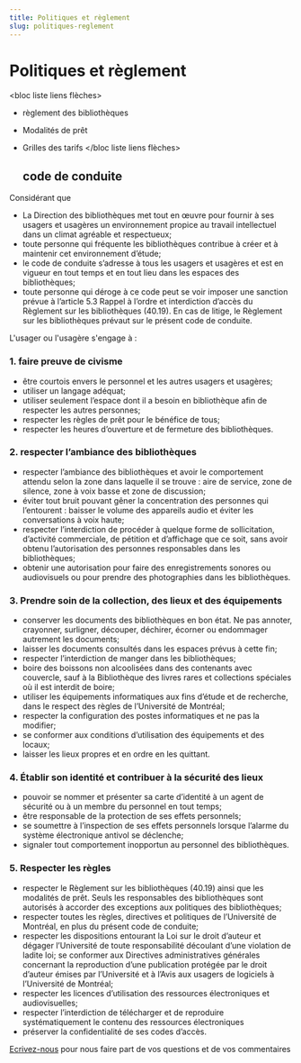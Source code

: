 ```yaml
---
title: Politiques et règlement
slug: politiques-reglement
---
```


# Politiques et règlement

<bloc liste liens flèches>
* règlement des bibliothèques
* Modalités de prêt
* Grilles des tarifs
  </bloc liste liens flèches>

  ## code de conduite

Considérant que
* La Direction des bibliothèques met tout en œuvre pour fournir à ses usagers et usagères un environnement propice au travail intellectuel dans un climat agréable et respectueux;
* toute personne qui fréquente les bibliothèques contribue à créer et à maintenir cet environnement d’étude;
* le code de conduite s’adresse à tous les usagers et usagères et est en vigueur en tout temps et en tout lieu dans les espaces des bibliothèques;
* toute personne qui déroge à ce code peut se voir imposer une sanction prévue à l’article 5.3 Rappel à l’ordre et interdiction d’accès du Règlement sur les bibliothèques (40.19). En cas de litige, le Règlement sur les bibliothèques prévaut sur le présent code de conduite.

L'usager ou l'usagère s'engage à :

### 1. faire preuve de civisme
* être courtois envers le personnel et les autres usagers et usagères;
* utiliser un langage adéquat;
* utiliser seulement l’espace dont il a besoin en bibliothèque afin de respecter les autres personnes;
* respecter les règles de prêt pour le bénéfice de tous;
* respecter les heures d’ouverture et de fermeture des bibliothèques.

### 2. respecter l’ambiance des bibliothèques
* respecter l’ambiance des bibliothèques et avoir le comportement attendu selon la zone dans laquelle il se trouve : aire de service, zone de silence, zone à voix basse et zone de discussion;
* éviter tout bruit pouvant gêner la concentration des personnes qui l’entourent : baisser le volume des appareils audio et éviter les conversations à voix haute;
* respecter l’interdiction de procéder à quelque forme de sollicitation, d’activité commerciale, de pétition et d’affichage que ce soit, sans avoir obtenu l’autorisation des personnes responsables dans les bibliothèques;
* obtenir une autorisation pour faire des enregistrements sonores ou audiovisuels ou pour prendre des photographies dans les bibliothèques.
### 3. Prendre soin de la collection, des lieux et des équipements
* conserver les documents des bibliothèques en bon état. Ne pas annoter, crayonner, surligner, découper, déchirer, écorner ou endommager autrement les documents;
* laisser les documents consultés dans les espaces prévus à cette fin;
* respecter l’interdiction de manger dans les bibliothèques;
* boire des boissons non alcoolisées dans des contenants avec couvercle, sauf à la Bibliothèque des livres rares et collections spéciales où il est interdit de boire;
* utiliser les équipements informatiques aux fins d’étude et de recherche, dans le respect des règles de l’Université de Montréal;
* respecter la configuration des postes informatiques et ne pas la modifier;
* se conformer aux conditions d’utilisation des équipements et des locaux;
* laisser les lieux propres et en ordre en les quittant.
### 4. Établir son identité et contribuer à la sécurité des lieux
* pouvoir se nommer et présenter sa carte d’identité à un agent de sécurité ou à un membre du personnel en tout temps;
* être responsable de la protection de ses effets personnels;
* se soumettre à l’inspection de ses effets personnels lorsque l’alarme du système électronique antivol se déclenche;
* signaler tout comportement inopportun au personnel des bibliothèques.
### 5. Respecter les règles
* respecter le Règlement sur les bibliothèques (40.19) ainsi que les modalités de prêt. Seuls les responsables des bibliothèques sont autorisés à accorder des exceptions aux politiques des bibliothèques;
* respecter toutes les règles, directives et politiques de l’Université de Montréal, en plus du présent code de conduite;
* respecter les dispositions entourant la Loi sur le droit d’auteur et dégager l’Université de toute responsabilité découlant d’une violation de ladite loi; se conformer aux Directives administratives générales concernant la reproduction d’une publication protégée par le droit d’auteur émises par l’Université et à l’Avis aux usagers de logiciels à l’Université de Montréal;
* respecter les licences d’utilisation des ressources électroniques et audiovisuelles;
* respecter l’interdiction de télécharger et de reproduire systématiquement le contenu des ressources électroniques
* préserver la confidentialité de ses codes d’accès.

[Ecrivez-nous](mailto:unequestion@bib.umontreal.ca) pour nous faire part de vos questions et de vos commentaires
